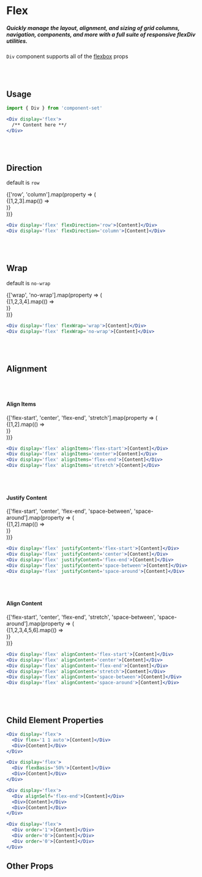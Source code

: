 
<Meta title='Foundation/Div/Flex' />

# Flex

##### Quickly manage the layout, alignment, and sizing of grid columns, navigation, components, and more with a full suite of responsive flexDiv utilities.

`Div` component supports all of the <a href='https://styled-system.com/api/#flexbox'>flexbox</a> props

<br /><br />

## Usage

```jsx
import { Div } from 'component-set'

<Div display='flex'>
  /** Content here **/
</Div>
```

<br /><br />

## Direction
default is `row`
<Story name='Direction'>
  <div>
    <Div display='flex'>
      {['row', 'column'].map(property => (
        <Div display='flex' key={uuid()} p={2} flex='0 0 calc(100% / 6)'>
          <Div display='flex' bg={colors['primaryLightest']} height={150} width={'100%'} flexDirection={property}  flexWrap='wrap'>
            {[1,2,3].map(() =>
              <Div display='flex' key={uuid()} m={1} bg={colors['quaternary']} height={30} width={30} flex='0 0 calc((100% / 3) - 16px)' />
            )}
          </Div>
        </Div>
      ))}
    </Div>
  </div>
</Story>

```jsx
<Div display='flex' flexDirection='row'>[Content]</Div>
<Div display='flex' flexDirection='column'>[Content]</Div>
```

<br/><br/>

## Wrap
default is `no-wrap`
<Story name='Wrap'>
  <div>
    <Div display='flex'>
      {['wrap', 'no-wrap'].map(property => (
        <Div display='flex' key={uuid()} p={2} flex='0 0 calc(100% / 6)'>
          <Div display='flex' bg={colors['primaryLightest']} height={150} width={'100%'} alignContent='flex-start' flexWrap={property}>
            {[1,2,3,4].map(() =>
              <Div display='flex' key={uuid()} m={1} bg={colors['quaternary']} height={30} flex='0 0 calc((100% / 3) - 16px)' />
            )}
          </Div>
        </Div>
      ))}
    </Div>
  </div>
</Story>

```jsx
<Div display='flex' flexWrap='wrap'>[Content]</Div>
<Div display='flex' flexWrap='no-wrap'>[Content]</Div>
```

<br/><br/>

## Alignment

<br/><br/>

#### Align Items
<Story name='Align Items'>
  <div>
    <Div display='flex'>
      {['flex-start', 'center', 'flex-end', 'stretch'].map(property => (
        <Div display='flex' key={uuid()} p={2} flex='0 0 calc(100% / 6)'>
          <Div display='flex' bg={colors['primaryLightest']} height={150} width={'100%'} alignItems={property}  flexWrap='wrap'>
            {[1,2].map(() =>
              <Div display='flex' key={uuid()} m={1} bg={colors['quaternary']} minHeight={30} flex='0 0 calc((100% / 3) - 16px)' />
            )}
          </Div>
        </Div>
      ))}
    </Div>
  </div>
</Story>

```jsx
<Div display='flex' alignItems='flex-start'>[Content]</Div>
<Div display='flex' alignItems='center'>[Content]</Div>
<Div display='flex' alignItems='flex-end'>[Content]</Div>
<Div display='flex' alignItems='stretch'>[Content]</Div>
```

<br/><br/>


#### Justify Content
<Story name='Justify Content'>
  <div>
    <Div display='flex'>
      {['flex-start', 'center', 'flex-end', 'space-between', 'space-around'].map(property => (
        <Div display='flex' key={uuid()} p={2} flex='0 0 calc(100% / 6)'>
          <Div display='flex' bg={colors['primaryLightest']} height={150} width={'100%'} justifyContent={property}  flexWrap='wrap'>
            {[1,2].map(() =>
              <Div display='flex' key={uuid()} m={1} bg={colors['quaternary']} height={30} flex='0 0 calc((100% / 3) - 16px)' />
            )}
          </Div>
        </Div>
      ))}
    </Div>
  </div>
</Story>

```jsx
<Div display='flex' justifyContent='flex-start'>[Content]</Div>
<Div display='flex' justifyContent='center'>[Content]</Div>
<Div display='flex' justifyContent='flex-end'>[Content]</Div>
<Div display='flex' justifyContent='space-between'>[Content]</Div>
<Div display='flex' justifyContent='space-around'>[Content]</Div>
```

<br/><br/>

#### Align Content
<Story name='Align Content'>
  <div>
    <Div display='flex'>
      {['flex-start', 'center', 'flex-end', 'stretch', 'space-between', 'space-around'].map(property => (
        <Div display='flex' key={uuid()} p={2} flex='0 0 calc(100% / 6)'>
          <Div display='flex' bg={colors['primaryLightest']} height={150} width={'100%'} alignContent={property} flex='1 1 auto' flexWrap='wrap'>
            {[1,2,3,4,5,6].map(() =>
              <Div display='flex' key={uuid()} m={1} bg={colors['quaternary']} minHeight={30} flex='0 0 calc((100% / 3) - 16px)' />
            )}
          </Div>
        </Div>
      ))}
    </Div>
  </div>
</Story>

```jsx
<Div display='flex' alignContent='flex-start'>[Content]</Div>
<Div display='flex' alignContent='center'>[Content]</Div>
<Div display='flex' alignContent='flex-end'>[Content]</Div>
<Div display='flex' alignContent='stretch'>[Content]</Div>
<Div display='flex' alignContent='space-between'>[Content]</Div>
<Div display='flex' alignContent='space-around'>[Content]</Div>
```

<br/><br/>

## Child Element Properties

<Story name='Child Element Properties'>
  <div>
    <Div display='flex'>
      <Div display='flex' p={2} flex='0 0 calc(100% / 6)'>
        <Div display='flex' bg={colors['primaryLightest']} height={150} width={'100%'} flexWrap='wrap'>
          <Div display='flex' m={1} bg={colors['info']} height={30} flex='1 1 auto' />
          <Div display='flex' m={1} bg={colors['quaternary']} height={30} minWidth={`calc((100% / 3) - 16px)`} />
        </Div>
      </Div>
      <Div display='flex' p={2} flex='0 0 calc(100% / 6)'>
        <Div display='flex' bg={colors['primaryLightest']} height={150} width={'100%'} flexWrap='wrap'>
          <Div display='flex' m={1} bg={colors['info']} height={30} flexBasis='50%' />
          <Div display='flex' m={1} bg={colors['quaternary']} height={30} minWidth={`calc((100% / 3) - 16px)`} />
        </Div>
      </Div>
      <Div display='flex' p={2} flex='0 0 calc(100% / 6)'>
        <Div display='flex' bg={colors['primaryLightest']} height={150} width={'100%'} flexWrap='wrap'>
          <Div display='flex' m={1} bg={colors['info']} alignSelf='flex-end' height={30} minWidth={`calc((100% / 3) - 16px)`} />
          <Div display='flex' m={1} bg={colors['quaternary']} height={30} minWidth={`calc((100% / 3) - 16px)`} />
          <Div display='flex' m={1} bg={colors['quaternary']} height={30} minWidth={`calc((100% / 3) - 16px)`} />
        </Div>
      </Div>
      <Div display='flex' p={2} flex='0 0 calc(100% / 6)'>
        <Div display='flex' bg={colors['primaryLightest']} height={150} width={'100%'} flexWrap='wrap'>
          <Div display='flex' m={1} bg={colors['info']} order={1} height={30} minWidth={`calc((100% / 3) - 16px)`} />
          <Div display='flex' m={1} bg={colors['quaternary']} height={30} minWidth={`calc((100% / 3) - 16px)`} />
          <Div display='flex' m={1} bg={colors['quaternary']} height={30} minWidth={`calc((100% / 3) - 16px)`} />
        </Div>
      </Div>
    </Div>
  </div>
</Story>

```jsx
<Div display='flex'>
  <Div flex='1 1 auto'>[Content]</Div>
  <Div>[Content]</Div>
</Div>

<Div display='flex'>
  <Div flexBasis='50%'>[Content]</Div>
  <Div>[Content]</Div>
</Div>

<Div display='flex'>
  <Div alignSelf='flex-end'>[Content]</Div>
  <Div>[Content]</Div>
  <Div>[Content]</Div>
</Div>

<Div display='flex'>
  <Div order='1'>[Content]</Div>
  <Div order='0'>[Content]</Div>
  <Div order='0'>[Content]</Div>
</Div>
```

## Other Props
<Props of={Div} />
